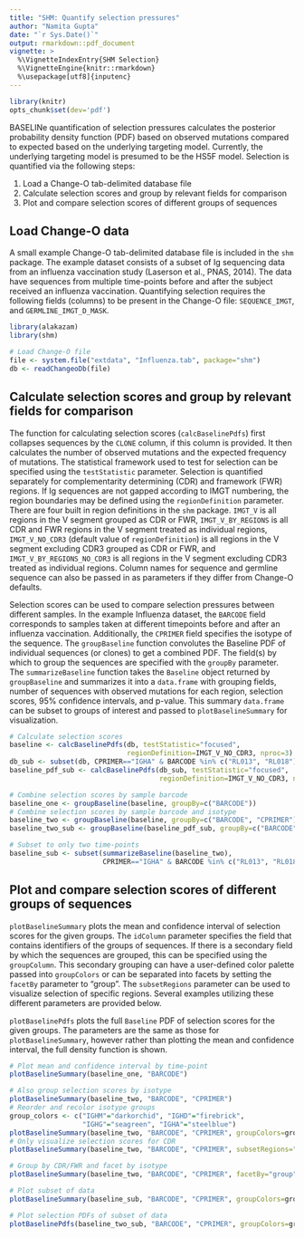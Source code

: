 ```yaml
---
title: "SHM: Quantify selection pressures"
author: "Namita Gupta"
date: "`r Sys.Date()`"
output: rmarkdown::pdf_document
vignette: >
  %\VignetteIndexEntry{SHM Selection}
  %\VignetteEngine{knitr::rmarkdown}
  %\usepackage[utf8]{inputenc}
---
```

```r
library(knitr)
opts_chunk$set(dev='pdf')
```

BASELINe quantification of selection pressures calculates the posterior probability density function (PDF) based on observed mutations compared to expected based on the underlying targeting model. Currently, the underlying targeting model is presumed to be the HS5F model. Selection is quantified via the following steps:

1. Load a Change-O tab-delimited database file
2. Calculate selection scores and group by relevant fields for comparison
3. Plot and compare selection scores of different groups of sequences

Load Change-O data
--------------------------------------------------------------------------------
A small example Change-O tab-delimited database file is included in the `shm` package. The example dataset consists of a subset of Ig sequencing data from an influenza vaccination study (Laserson et al., PNAS, 2014). The data have sequences from multiple time-points before and after the subject received an influenza vaccination. Quantifying selection requires the following fields (columns) to be present in the Change-O file: `SEQUENCE_IMGT`, and `GERMLINE_IMGT_D_MASK`.

```r
library(alakazam)
library(shm)

# Load Change-O file
file <- system.file("extdata", "Influenza.tab", package="shm")
db <- readChangeoDb(file)
```

Calculate selection scores and group by relevant fields for comparison
--------------------------------------------------------------------------------
The function for calculating selection scores (`calcBaselinePdfs`) first collapses sequences by the `CLONE` column, if this column is provided. It then calculates the number of observed mutations and the expected frequency of mutations. The statistical framework used to test for selection can be specified using the `testStatistic` parameter. Selection is quantified separately for complementarity determining (CDR) and framework (FWR) regions. If Ig sequences are not gapped according to IMGT numbering, the region boundaries may be defined using the `regionDefinition` parameter. There are four built in region definitions in the `shm` package. `IMGT_V` is all regions in the V segment grouped as CDR or FWR, `IMGT_V_BY_REGIONS` is all CDR and FWR regions in the V segment treated as individual regions, `IMGT_V_NO_CDR3` (default value of `regionDefinition`) is all regions in the V segment excluding CDR3 grouped as CDR or FWR, and `IMGT_V_BY_REGIONS_NO_CDR3` is all regions in the V segment excluding CDR3 treated as individual regions. Column names for sequence and germline sequence can also be passed in as parameters if they differ from Change-O defaults.

Selection scores can be used to compare selection pressures between different samples. In the example Influenza dataset, the `BARCODE` field corresponds to samples taken at different timepoints before and after an influenza vaccination. Additionally, the `CPRIMER` field specifies the isotype of the sequence. The `groupBaseline` function convolutes the Baseline PDF of individual sequences (or clones) to get a combined PDF. The field(s) by which to group the sequences are specified with the `groupBy` parameter. The `summarizeBaseline` function takes the `Baseline` object returned by `groupBaseline` and summarizes it into a `data.frame` with grouping fields, number of sequences with observed mutations for each region, selection scores, 95% confidence intervals, and p-value. This summary `data.frame` can be subset to groups of interest and passed to `plotBaselineSummary` for visualization.

```r
# Calculate selection scores
baseline <- calcBaselinePdfs(db, testStatistic="focused", 
                             regionDefinition=IMGT_V_NO_CDR3, nproc=3)
db_sub <- subset(db, CPRIMER=="IGHA" & BARCODE %in% c("RL013", "RL018"))
baseline_pdf_sub <- calcBaselinePdfs(db_sub, testStatistic="focused", 
                                     regionDefinition=IMGT_V_NO_CDR3, nproc=3)

# Combine selection scores by sample barcode
baseline_one <- groupBaseline(baseline, groupBy=c("BARCODE"))
# Combine selection scores by sample barcode and isotype
baseline_two <- groupBaseline(baseline, groupBy=c("BARCODE", "CPRIMER"))
baseline_two_sub <- groupBaseline(baseline_pdf_sub, groupBy=c("BARCODE", "CPRIMER"))

# Subset to only two time-points
baseline_sub <- subset(summarizeBaseline(baseline_two), 
                       CPRIMER=="IGHA" & BARCODE %in% c("RL013", "RL018"))
```

Plot and compare selection scores of different groups of sequences
--------------------------------------------------------------------------------
`plotBaselineSummary` plots the mean and confidence interval of selection scores for the given groups. The `idColumn` parameter specifies the field that contains identifiers of the groups of sequences. If there is a secondary field by which the sequences are grouped, this can be specified using the `groupColumn`. This secondary grouping can have a user-defined color palette passed into `groupColors` or can be separated into facets by setting the `facetBy` parameter to "group". The `subsetRegions` parameter can be used to visualize selection of specific regions. Several examples utilizing these different parameters are provided below.

`plotBaselinePdfs` plots the full `Baseline` PDF of selection scores for the given groups. The parameters are the same as those for `plotBaselineSummary`, however rather than plotting the mean and confidence interval, the full density function is shown.

```r
# Plot mean and confidence interval by time-point
plotBaselineSummary(baseline_one, "BARCODE")
```
```r
# Also group selection scores by isotype
plotBaselineSummary(baseline_two, "BARCODE", "CPRIMER")
# Reorder and recolor isotype groups
group_colors <- c("IGHM"="darkorchid", "IGHD"="firebrick", 
                  "IGHG"="seagreen", "IGHA"="steelblue")
plotBaselineSummary(baseline_two, "BARCODE", "CPRIMER", groupColors=group_colors)
# Only visualize selection scores for CDR
plotBaselineSummary(baseline_two, "BARCODE", "CPRIMER", subsetRegions="CDR")
```
```r
# Group by CDR/FWR and facet by isotype
plotBaselineSummary(baseline_two, "BARCODE", "CPRIMER", facetBy="group")
```
```r
# Plot subset of data
plotBaselineSummary(baseline_sub, "BARCODE", "CPRIMER", groupColors=group_colors)

# Plot selection PDFs of subset of data
plotBaselinePdfs(baseline_two_sub, "BARCODE", "CPRIMER", groupColors=group_colors)
```